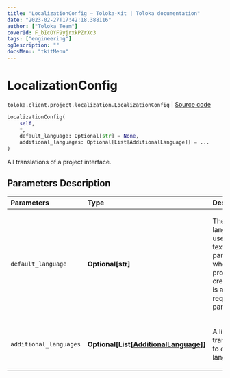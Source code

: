 ```yaml
---
title: "LocalizationConfig — Toloka-Kit | Toloka documentation"
date: "2023-02-27T17:42:18.388116"
author: ["Toloka Team"]
coverId: F_bIcOYF9yjrxkPZrXc3
tags: ["engineering"]
ogDescription: ""
docsMenu: "tkitMenu"
---
```


# LocalizationConfig
`toloka.client.project.localization.LocalizationConfig` | [Source code](https://github.com/Toloka/toloka-kit/blob/v1.1.4/src/client/project/localization.py#L47)

```python
LocalizationConfig(
    self,
    *,
    default_language: Optional[str] = None,
    additional_languages: Optional[List[AdditionalLanguage]] = ...
)
```

All translations of a project interface.

## Parameters Description

| Parameters | Type | Description |
| :----------| :----| :-----------|
`default_language`|**Optional\[str\]**|<p>The main language used for text parameters when the project was created. It is a required parameter.</p>
`additional_languages`|**Optional\[List\[[AdditionalLanguage](/docs/toloka-kit/reference/toloka.client.project.localization.AdditionalLanguage)\]\]**|<p>A list of translations to other languages.</p>